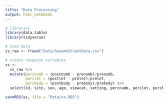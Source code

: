 ```yaml
---
title: "Data Processing"
output: html_notebook
---
```


```r
# libraries
library(data.table)
library(tidyverse)

# load data
ss_raw <- fread("Data/SesameStreetData.csv")
```

```r
# create response variables
ss <-
  ss_raw %>%
  mutate(percnumb = (postnumb - prenumb)/prenumb,
         perclet = (postlet - prelet)/prelet,
         percbody = (postbody - prebody)/prebody) %>%
  select(id, site, sex, age, viewcat, setting, percnumb, perclet, percbody, peabody, encour, regular)
```

```r
saveRDS(ss, file = "Data/ss.RDS")
```